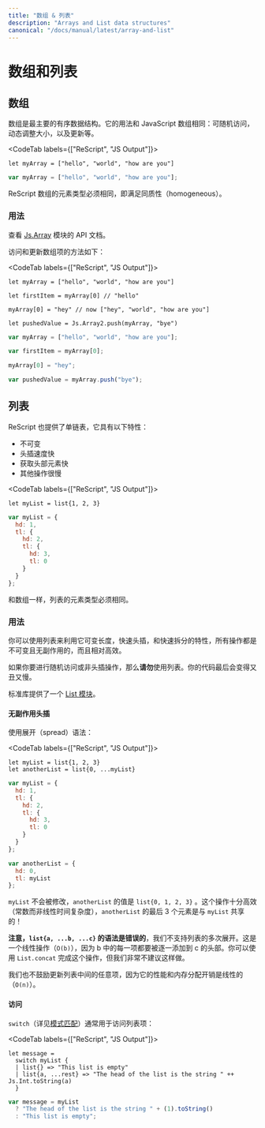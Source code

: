 ```yaml
---
title: "数组 & 列表"
description: "Arrays and List data structures"
canonical: "/docs/manual/latest/array-and-list"
---
```


<!--
# Array and List
-->
# 数组和列表

<!--
## Array
-->
## 数组

<!--
Arrays are our main ordered data structure. They work the same way as JavaScript arrays: they can be randomly accessed, dynamically resized, updated, etc.
-->

数组是最主要的有序数据结构。它的用法和 JavaScript 数组相同：可随机访问，动态调整大小，以及更新等。

<CodeTab labels={["ReScript", "JS Output"]}>

```res example
let myArray = ["hello", "world", "how are you"]
```
```js
var myArray = ["hello", "world", "how are you"];
```

</CodeTab>

<!--
ReScript arrays' items must have the same type, i.e. homogeneous.
-->

ReScript 数组的元素类型必须相同，即满足同质性（homogeneous）。

<!--
### Usage
-->
### 用法

<!--
See the [Js.Array](api/js/array) API.
-->

查看 [Js.Array](api/js/array) 模块的 API 文档。

<!--
Access & update an array item like so:
-->

访问和更新数组项的方法如下：

<CodeTab labels={["ReScript", "JS Output"]}>

```res example
let myArray = ["hello", "world", "how are you"]

let firstItem = myArray[0] // "hello"

myArray[0] = "hey" // now ["hey", "world", "how are you"]

let pushedValue = Js.Array2.push(myArray, "bye")
```
```js
var myArray = ["hello", "world", "how are you"];

var firstItem = myArray[0];

myArray[0] = "hey";

var pushedValue = myArray.push("bye");
```

</CodeTab>

<!--
## List
-->
## 列表

<!--
ReScript provides a singly linked list too. Lists are:
-->

ReScript 也提供了单链表，它具有以下特性：

<!--
- immutable
- fast at prepending items
- fast at getting the head
- slow at everything else
-->

- 不可变
- 头插速度快
- 获取头部元素快
- 其他操作很慢

<CodeTab labels={["ReScript", "JS Output"]}>

```res example
let myList = list{1, 2, 3}
```
```js
var myList = {
  hd: 1,
  tl: {
    hd: 2,
    tl: {
      hd: 3,
      tl: 0
    }
  }
};
```

</CodeTab>

<!--
Like arrays, lists' items need to be of the same type.
-->

和数组一样，列表的元素类型必须相同。

<!--
### Usage
-->
### 用法

<!--
You'd use list for its resizability, its fast prepend (adding at the head), and its fast split, all of which are immutable and relatively efficient.
-->

你可以使用列表来利用它可变长度，快速头插，和快速拆分的特性，所有操作都是不可变且无副作用的，而且相对高效。

<!--
Do **not** use list if you need to randomly access an item or insert at non-head position. Your code would end up obtuse and/or slow.
-->

如果你要进行随机访问或非头插操作，那么**请勿**使用列表。你的代码最后会变得又丑又慢。

<!--
The standard lib provides a [List module](api/belt/list).
-->

标准库提供了一个 [List 模块](api/belt/list)。

<!--
#### Immutable Prepend
-->
#### 无副作用头插

<!--
Use the spread syntax:
-->

使用展开（spread）语法：

<CodeTab labels={["ReScript", "JS Output"]}>

```res prelude
let myList = list{1, 2, 3}
let anotherList = list{0, ...myList}
```
```js
var myList = {
  hd: 1,
  tl: {
    hd: 2,
    tl: {
      hd: 3,
      tl: 0
    }
  }
};

var anotherList = {
  hd: 0,
  tl: myList
};
```

</CodeTab>

<!--
`myList` didn't mutate. `anotherList` is now `list{0, 1, 2, 3}`. This is efficient (constant time, not linear). `anotherList`'s last 3 elements are shared with `myList`!
-->

`myList` 不会被修改，`anotherList` 的值是 `list{0, 1, 2, 3}` 。这个操作十分高效（常数而非线性时间复杂度），`anotherList` 的最后 3 个元素是与 `myList` 共享的！

<!--
**Note that `list{a, ...b, ...c}` is a syntax error**. We don't support multiple spread for a list. That'd be an accidental linear operation (`O(b)`), since each item of b would be one-by-one added to the head of `c`. You can use `List.concat` for this, but we highly discourage it.
-->

**注意，`list{a, ...b, ...c}` 的语法是错误的**，我们不支持列表的多次展开。这是一个线性操作（`O(b)`），因为 b 中的每一项都要被逐一添加到 c 的头部。你可以使用 `List.concat` 完成这个操作，但我们非常不建议这样做。

<!--
Updating an arbitrary item in the middle of a list is also discouraged, since its performance and allocation overhead would be linear (`O(n)`).
-->

我们也不鼓励更新列表中间的任意项，因为它的性能和内存分配开销是线性的（`O(n)`）。

<!--
#### Access
-->
#### 访问

<!--
`switch` (described in the [pattern matching section](pattern-matching-destructuring.md)) is usually used to access list items:
-->

`switch`（详见[模式匹配](pattern-matching-destructuring.md)）通常用于访问列表项：

<CodeTab labels={["ReScript", "JS Output"]}>

```res example
let message =
  switch myList {
  | list{} => "This list is empty"
  | list{a, ...rest} => "The head of the list is the string " ++ Js.Int.toString(a)
  }
```
```js
var message = myList
  ? "The head of the list is the string " + (1).toString()
  : "This list is empty";
```

</CodeTab>
